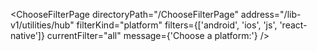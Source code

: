 

<ChooseFilterPage
  directoryPath="/ChooseFilterPage"
  address="/lib-v1/utilities/hub"
  filterKind="platform"
  filters={['android', 'ios', 'js', 'react-native']}
  currentFilter="all"
  message={'Choose a platform:'}
/>

